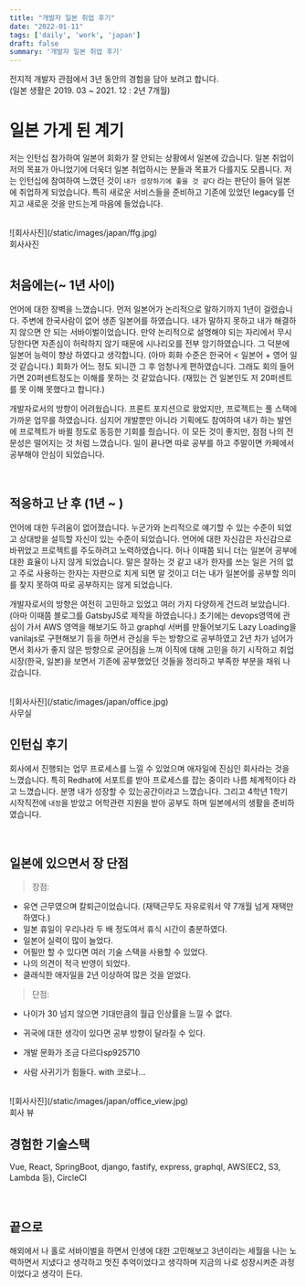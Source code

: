 ```yaml
---
title: "개발자 일본 취업 후기"
date: "2022-01-11"
tags: ['daily', 'work', 'japan']
draft: false
summary: '개발자 일본 취업 후기'
---
```


전지적 개발자 관점에서 3년 동안의 경험을 담아 보려고 합니다. <br/>
(일본 생활은 2019. 03 ~ 2021. 12 : 2년 7개월)

# 일본 가게 된 계기

저는 인턴십 참가하여 일본어 회화가 잘 안되는 상황에서 일본에 갔습니다. 일본 취업이 저의 목표가 아니었기에 더욱더 일본 취업하시는 분들과 목표가 다를지도 모릅니다.
저는 인턴십에 참여하여 느꼈던 것이 `내가 성장하기에 좋을 것 같다` 라는 판단이 들어 일본에 취업하게 되었습니다.
특히 새로운 서비스들을 준비하고 기존에 있었던 legacy를 던지고 새로운 것을 만드는게 마음에 들었습니다.

<br/>

<div className="flex flex-wrap -mx-2 overflow-hidden xl:-mx-2">
  <div className="my-1 px-2 w-1/4 overflow-hidden xl:my-1 xl:px-2 xl:w-1/4">
    ![회사사진](/static/images/japan/ffg.jpg)
  </div>
  <span>회사사진</span>
</div>

<br/>

## 처음에는(~ 1년 사이)

언어에 대한 장벽을 느꼈습니다. 먼저 일본어가 논리적으로 말하기까지 1년이 걸렸습니다.
주변에 한국사람이 없어 생존 일본어를 하였습니다.
내가 말하지 못하고 내가 해결하지 않으면 안 되는 서바이벌이었습니다.
만약 논리적으로 설명해야 되는 자리에서 무시당한다면 자존심이 허락하지 않기 때문에 시나리오를 전부 암기하였습니다.
그 덕분에 일본어 능력이 향상 하였다고 생각합니다. (아마 회화 수준은 한국어 < 일본어 + 영어 일 것 같습니다.)
회화가 어느 정도 되니깐 그 후 엄청나게 편하였습니다.
그래도 회의 들어가면 20퍼센트정도는 이해를 못하는 것 같았습니다. (재밌는 건 일본인도 저 20퍼센트를 못 이해 못했다고 합니다.)

개발자로서의 방향이 어려웠습니다. 프론트 포지션으로 왔었지만, 프로젝트는 풀 스택에 가까운 업무를 하였습니다.
심지어 개발뿐만 아니라 기획에도 참여하여 내가 하는 발언에 프로젝트가 바뀔 정도로 동등한 기회를 줬습니다.
이 모든 것이 좋지만, 점점 나의 전문성은 떨어지는 것 처럼 느꼈습니다.
일이 끝나면 따로 공부를 하고 주말이면 카페에서 공부해야 안심이 되었습니다.

<br/>

## 적응하고 난 후 (1년 ~ )
언어에 대한 두려움이 없어졌습니다. 누군가와 논리적으로 얘기할 수 있는 수준이 되었고 상대방을 설득할 자신이 있는 수준이 되었습니다.
언어에 대한 자신감은 자신감으로 바뀌었고 프로젝트를 주도하려고 노력하였습니다.
허나 이때쯤 되니 더는 일본어 공부에 대한 효율이 나지 않게 되었습니다.
말은 잘하는 것 같고 내가 한자를 쓰는 일은 거의 없고 주로 사용하는 한자는 자판으로 치게 되면
알 것이고 더는 내가 일본어를 공부할 의미를 찾지 못하여 따로 공부하지는 않게 되었습니다.

개발자로서의 방향은 여전히 고민하고 있었고 여러 가지 다양하게 건드려 보았습니다. (아마 이때쯤 블로그를 GatsbyJS로 제작을 하였습니다.)
초기에는 devops영역에 관심이 가서 AWS 영역을 해보기도 하고 graphql 서버를 만들어보기도 Lazy Loading을 vanilajs로 구현해보기 등을
하면서 관심을 두는 방향으로 공부하였고 2년 차가 넘어가면서
회사가 좋지 않은 방향으로 굳어짐을 느껴 이직에 대해 고민을 하기 시작하고 취업 시장(한국, 일본)을 보면서
기존에 공부했었던 것들을 정리하고 부족한 부분을 채워 나갔습니다.

<br/>

<div className="flex flex-wrap -mx-2 overflow-hidden xl:-mx-2">
  <div className="my-1 px-2 w-1/4 overflow-hidden xl:my-1 xl:px-2 xl:w-1/4">
    ![회사사진](/static/images/japan/office.jpg)
  </div>
  <span>사무실</span>
</div>

## 인턴십 후기
회사에서 진행되는 업무 프로세스를 느낄 수 있었으며 애자일에 진심인 회사라는 것을 느꼈습니다.
특히 Redhat에 서포트를 받아 프로세스를 잡는 중이라 나름 체계적이다 라고 느꼈습니다.
분명 내가 성장할 수 있는공간이라고 느꼈습니다.
그리고 4학년 1학기 시작직전에 `내정`을 받았고 어학관련 지원을 받아 공부도 하며 일본에서의 생활을 준비하였습니다.

<br/>

## 일본에 있으면서 장 단점
> 장점:
>>
  - 유연 근무였으며 칼퇴근이었습니다. (재택근무도 자유로워서 약 7개월 넘게 재택만 하였다.)
  - 일본 휴일이 우리나라 두 배 정도여서 휴식 시간이 충분하였다.
  - 일본어 실력이 많이 늘었다.
  - 어필만 할 수 있다면 여러 기술 스택을 사용할 수 있었다.
  - 나의 의견이 적극 반영이 되었다.
  - 클래식한 애자일을 2년 이상하여 많은 것을 얻었다.

> 단점:
>>
  - 나이가 30 넘지 않으면 기대만큼의 월급 인상률을 느낄 수 없다.
  - 귀국에 대한 생각이 있다면 공부 방향이 달라질 수 있다.
  - 개발 문화가 조금 다르다sp925710

  - 사람 사귀기가 힘들다. with 코로나...

<br/>

<div className="flex flex-wrap -mx-2 overflow-hidden xl:-mx-2">
  <div className="my-1 px-2 w-1/4 overflow-hidden xl:my-1 xl:px-2 xl:w-1/4">
    ![회사사진](/static/images/japan/office_view.jpg)
  </div>
  <span>회사 뷰</span>
</div>

## 경험한 기술스택
Vue, React, SpringBoot, django, fastify, express, graphql, AWS(EC2, S3, Lambda 등), CircleCI

<br/>

## 끝으로
해외에서 나 홀로 서바이벌을 하면서 인생에 대한 고민해보고 3년이라는 세월을 나는 노력하면서 지냈다고 생각하고
멋진 추억이었다고 생각하며 지금의 나로 성장시켜준 과정이었다고 생각이 든다.

<br/>
<br/>
